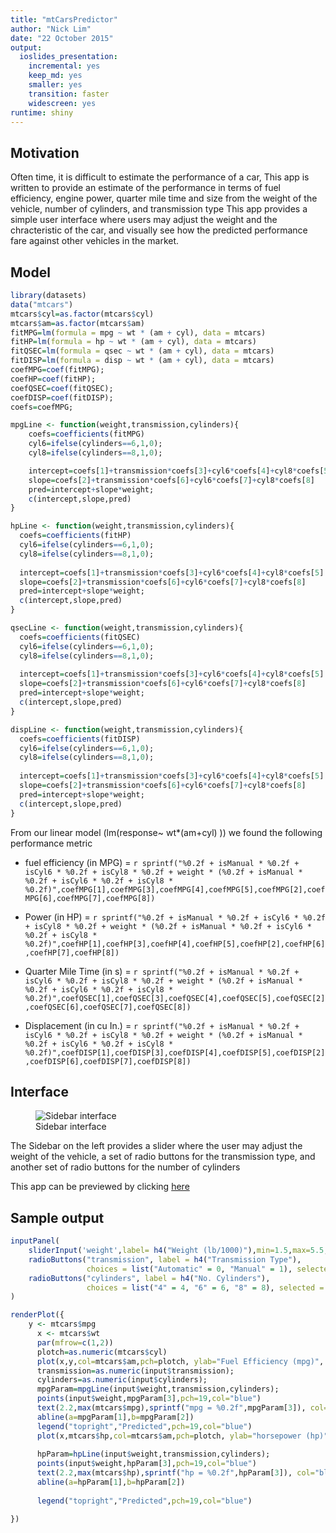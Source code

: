 ```yaml
---
title: "mtCarsPredictor"
author: "Nick Lim"
date: "22 October 2015"
output: 
  ioslides_presentation: 
    incremental: yes
    keep_md: yes
    smaller: yes
    transition: faster
    widescreen: yes
runtime: shiny
---
```


## Motivation

Often time, it is difficult to estimate the performance of a car, This app is written to provide an estimate of the performance in terms of fuel efficiency, engine power, quarter mile time and size from the weight of the vehicle, number of cylinders, and transmission type 
This app provides a simple user interface where users may adjust the weight and the chracteristic of the car, and visually see how the predicted performance fare against other vehicles in the market. 

## Model
```r

library(datasets)
data("mtcars")
mtcars$cyl=as.factor(mtcars$cyl)
mtcars$am=as.factor(mtcars$am)
fitMPG=lm(formula = mpg ~ wt * (am + cyl), data = mtcars)
fitHP=lm(formula = hp ~ wt * (am + cyl), data = mtcars)
fitQSEC=lm(formula = qsec ~ wt * (am + cyl), data = mtcars)
fitDISP=lm(formula = disp ~ wt * (am + cyl), data = mtcars)
coefMPG=coef(fitMPG);
coefHP=coef(fitHP);
coefQSEC=coef(fitQSEC);
coefDISP=coef(fitDISP);
coefs=coefMPG;

mpgLine <- function(weight,transmission,cylinders){
    coefs=coefficients(fitMPG)
    cyl6=ifelse(cylinders==6,1,0);
    cyl8=ifelse(cylinders==8,1,0);

    intercept=coefs[1]+transmission*coefs[3]+cyl6*coefs[4]+cyl8*coefs[5]
    slope=coefs[2]+transmission*coefs[6]+cyl6*coefs[7]+cyl8*coefs[8]
    pred=intercept+slope*weight;
    c(intercept,slope,pred)
} 

hpLine <- function(weight,transmission,cylinders){
  coefs=coefficients(fitHP)
  cyl6=ifelse(cylinders==6,1,0);
  cyl8=ifelse(cylinders==8,1,0);
  
  intercept=coefs[1]+transmission*coefs[3]+cyl6*coefs[4]+cyl8*coefs[5]
  slope=coefs[2]+transmission*coefs[6]+cyl6*coefs[7]+cyl8*coefs[8]
  pred=intercept+slope*weight;
  c(intercept,slope,pred)
}

qsecLine <- function(weight,transmission,cylinders){
  coefs=coefficients(fitQSEC)
  cyl6=ifelse(cylinders==6,1,0);
  cyl8=ifelse(cylinders==8,1,0);
  
  intercept=coefs[1]+transmission*coefs[3]+cyl6*coefs[4]+cyl8*coefs[5]
  slope=coefs[2]+transmission*coefs[6]+cyl6*coefs[7]+cyl8*coefs[8]
  pred=intercept+slope*weight;
  c(intercept,slope,pred)
}

dispLine <- function(weight,transmission,cylinders){
  coefs=coefficients(fitDISP)
  cyl6=ifelse(cylinders==6,1,0);
  cyl8=ifelse(cylinders==8,1,0);
  
  intercept=coefs[1]+transmission*coefs[3]+cyl6*coefs[4]+cyl8*coefs[5]
  slope=coefs[2]+transmission*coefs[6]+cyl6*coefs[7]+cyl8*coefs[8]
  pred=intercept+slope*weight;
  c(intercept,slope,pred)
}

```

From our linear model (lm(response~ wt*(am+cyl) )) we found the following performance metric 

* fuel efficiency (in MPG) = `r sprintf("%0.2f + isManual * %0.2f + isCyl6 * %0.2f + isCyl8 * %0.2f + weight * (%0.2f + isManual * %0.2f + isCyl6 * %0.2f + isCyl8 * %0.2f)",coefMPG[1],coefMPG[3],coefMPG[4],coefMPG[5],coefMPG[2],coefMPG[6],coefMPG[7],coefMPG[8])`

* Power (in HP) = `r sprintf("%0.2f + isManual * %0.2f + isCyl6 * %0.2f + isCyl8 * %0.2f + weight * (%0.2f + isManual * %0.2f + isCyl6 * %0.2f + isCyl8 * %0.2f)",coefHP[1],coefHP[3],coefHP[4],coefHP[5],coefHP[2],coefHP[6],coefHP[7],coefHP[8])`

* Quarter Mile Time (in s) = `r sprintf("%0.2f + isManual * %0.2f + isCyl6 * %0.2f + isCyl8 * %0.2f + weight * (%0.2f + isManual * %0.2f + isCyl6 * %0.2f + isCyl8 * %0.2f)",coefQSEC[1],coefQSEC[3],coefQSEC[4],coefQSEC[5],coefQSEC[2],coefQSEC[6],coefQSEC[7],coefQSEC[8])`

* Displacement (in cu In.) = `r sprintf("%0.2f + isManual * %0.2f + isCyl6 * %0.2f + isCyl8 * %0.2f + weight * (%0.2f + isManual * %0.2f + isCyl6 * %0.2f + isCyl8 * %0.2f)",coefDISP[1],coefDISP[3],coefDISP[4],coefDISP[5],coefDISP[2],coefDISP[6],coefDISP[7],coefDISP[8])`

## Interface {.columns-2}
![Sidebar interface](mtCarsPredictorInterface.png)

The Sidebar on the left provides a slider where the user may adjust the weight of the vehicle,
a set of radio buttons for the transmission type, and another set of radio buttons for the number of cylinders

This app can be previewed by clicking [here](https://martianunlimited.shinyapps.io/mtCarsPredictor)


## Sample output
```r
inputPanel(
    sliderInput('weight',label= h4("Weight (lb/1000)"),min=1.5,max=5.5,value=3),
    radioButtons("transmission", label = h4("Transmission Type"), 
                 choices = list("Automatic" = 0, "Manual" = 1), selected = 0),
    radioButtons("cylinders", label = h4("No. Cylinders"), 
                 choices = list("4" = 4, "6" = 6, "8" = 8), selected = 8)
)

renderPlot({
    y <- mtcars$mpg
      x <- mtcars$wt
      par(mfrow=c(1,2))
      plotch=as.numeric(mtcars$cyl)
      plot(x,y,col=mtcars$am,pch=plotch, ylab="Fuel Efficiency (mpg)", xlab="weight")
      transmission=as.numeric(input$transmission);
      cylinders=as.numeric(input$cylinders);
      mpgParam=mpgLine(input$weight,transmission,cylinders);
      points(input$weight,mpgParam[3],pch=19,col="blue")
      text(2.2,max(mtcars$mpg),sprintf("mpg = %0.2f",mpgParam[3]), col="blue")
      abline(a=mpgParam[1],b=mpgParam[2])
      legend("topright","Predicted",pch=19,col="blue")
      plot(x,mtcars$hp,col=mtcars$am,pch=plotch, ylab="horsepower (hp)", xlab="weight")
      
      hpParam=hpLine(input$weight,transmission,cylinders);
      points(input$weight,hpParam[3],pch=19,col="blue")
      text(2.2,max(mtcars$hp),sprintf("hp = %0.2f",hpParam[3]), col="blue")
      abline(a=hpParam[1],b=hpParam[2])
      
      legend("topright","Predicted",pch=19,col="blue")

})
```